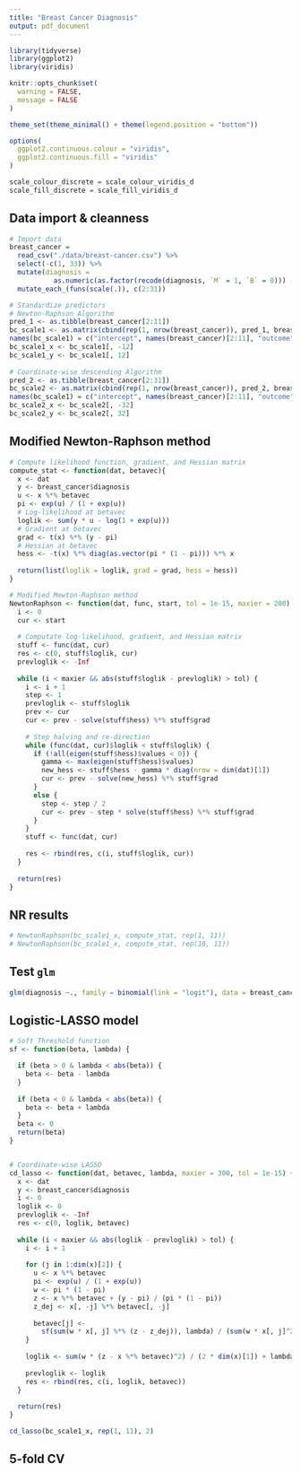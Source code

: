 ```yaml
---
title: "Breast Cancer Diagnosis"
output: pdf_document
---
```


```r
library(tidyverse)
library(ggplot2)
library(viridis)

knitr::opts_chunk$set(
  warning = FALSE,
  message = FALSE
)

theme_set(theme_minimal() + theme(legend.position = "bottom"))

options(
  ggplot2.continuous.colour = "viridis",
  ggplot2.continuous.fill = "viridis"
)

scale_colour_discrete = scale_colour_viridis_d
scale_fill_discrete = scale_fill_viridis_d
```


## Data import & cleanness
```r
# Import data
breast_cancer = 
  read_csv("./data/breast-cancer.csv") %>% 
  select(-c(1, 33)) %>% 
  mutate(diagnosis = 
           as.numeric(as.factor(recode(diagnosis, `M` = 1, `B` = 0))) - 1) %>% 
  mutate_each_(funs(scale(.)), c(2:31))

# Standardize predictors
# Newton-Raphson Algorithm
pred_1 <- as.tibble(breast_cancer[2:11])
bc_scale1 <- as.matrix(cbind(rep(1, nrow(breast_cancer)), pred_1, breast_cancer$diagnosis))
names(bc_scale1) = c("intercept", names(breast_cancer)[2:11], "outcome")
bc_scale1_x <- bc_scale1[, -12]
bc_scale1_y <- bc_scale1[, 12]
  
# Coordinate-wise descending Algorithm
pred_2 <- as.tibble(breast_cancer[2:31])
bc_scale2 <- as.matrix(cbind(rep(1, nrow(breast_cancer)), pred_2, breast_cancer$diagnosis))
names(bc_scale1) = c("intercept", names(breast_cancer)[2:11], "outcome")
bc_scale2_x <- bc_scale2[, -32]
bc_scale2_y <- bc_scale2[, 32]
```


## Modified Newton-Raphson method
```r
# Compute likelihood function, gradient, and Hessian matrix
compute_stat <- function(dat, betavec){
  x <- dat
  y <- breast_cancer$diagnosis
  u <- x %*% betavec
  pi <- exp(u) / (1 + exp(u))
  # Log-likelihood at betavec
  loglik <- sum(y * u - log(1 + exp(u)))
  # Gradient at betavec
  grad <- t(x) %*% (y - pi)
  # Hessian at betavec
  hess <- -t(x) %*% diag(as.vector(pi * (1 - pi))) %*% x
  
  return(list(loglik = loglik, grad = grad, hess = hess))
}

# Modified Mewton-Raphson method
NewtonRaphson <- function(dat, func, start, tol = 1e-15, maxier = 200) {
  i <- 0
  cur <- start
  
  # Computate log-likelihood, gradient, and Hessian matrix
  stuff <- func(dat, cur)
  res <- c(0, stuff$loglik, cur)
  prevloglik <- -Inf
  
  while (i < maxier && abs(stuff$loglik - prevloglik) > tol) {
    i <- i + 1
    step <- 1
    prevloglik <- stuff$loglik
    prev <- cur
    cur <- prev - solve(stuff$hess) %*% stuff$grad
    
    # Step halving and re-direction
    while (func(dat, cur)$loglik < stuff$loglik) {
      if (!all(eigen(stuff$hess)$values < 0)) {
        gamma <- max(eigen(stuff$hess)$values)
        new_hess <- stuff$hess - gamma * diag(nrow = dim(dat)[1])
        cur <- prev - solve(new_hess) %*% stuff$grad
      }
      else {
        step <- step / 2
        cur <- prev - step * solve(stuff$hess) %*% stuff$grad
      }
    }
    stuff <- func(dat, cur)
    
    res <- rbind(res, c(i, stuff$loglik, cur))
  }
  
  return(res)
}
```


## NR results
```r
# NewtonRaphson(bc_scale1_x, compute_stat, rep(1, 11))
# NewtonRaphson(bc_scale1_x, compute_stat, rep(10, 11))
```


## Test `glm`
```r
glm(diagnosis ~., family = binomial(link = "logit"), data = breast_cancer[, 1:31])
```


## Logistic-LASSO model
```r
# Soft Threshold function
sf <- function(beta, lambda) {

  if (beta > 0 & lambda < abs(beta)) {
    beta <- beta - lambda
  }
  
  if (beta < 0 & lambda < abs(beta)) {
    beta <- beta + lambda
  }
  beta <- 0
  return(beta)
}


# Coordinate-wise LASSO
cd_lasso <- function(dat, betavec, lambda, maxier = 300, tol = 1e-15) {
  x <- dat
  y <- breast_cancer$diagnosis
  i <- 0
  loglik <- 0
  prevloglik <- -Inf
  res <- c(0, loglik, betavec)
  
  while (i < maxier && abs(loglik - prevloglik) > tol) {
    i <- i + 1
    
    for (j in 1:dim(x)[2]) {
      u <- x %*% betavec
      pi <- exp(u) / (1 + exp(u))
      w <- pi * (1 - pi)
      z <- x %*% betavec + (y - pi) / (pi * (1 - pi))
      z_dej <- x[, -j] %*% betavec[, -j]
      
      betavec[j] <- 
        sf(sum(w * x[, j] %*% (z - z_dej)), lambda) / (sum(w * x[, j]^2))
    }
    
    loglik <- sum(w * (z - x %*% betavec)^2) / (2 * dim(x)[1]) + lambda * sum(abs(betavec))
    
    prevloglik <- loglik
    res <- rbind(res, c(i, loglik, betavec)) 
  }
  
  return(res)
}
```


```r
cd_lasso(bc_scale1_x, rep(1, 11), 2)
```


## 5-fold CV
```r

```



